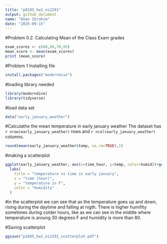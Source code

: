 ```yaml
---
title: "p8105_hw1_ei2291"
output: github_document
name: "Eman Ibrahim"
date: "2025-09-15"
---
```


#Problem 0.2. 
Calculating Mean of the Class Exam grades
```r
exam_scores <- c(88,90,70,95)
mean_score <- mean(exam_scores)
print (mean_score)
```

#Problem 1
Installing file
```r
install.packages("moderndive")
```

#loading library needed
```r
library(moderndive)
library(tidyverse)
```

#load data set
```r
data("early_january_weather")
```


#Calculathe the mean temperature in early january weather
The dataset has `r nrow(early_january_weather)` rows and `r ncol(early_january_weather)` columns.
```r
round(mean(early_january_weather$temp, na.rm=TRUE),1) 
```
#making a scatterplot
```r
ggplot(early_january_weather, aes(x=time_hour, y=temp, color=humid))+geom_point()+
  labs(
    title = "temperature vs time in early january",
    x = "time (hour)",
    y = "temperature in F",
    color = "Humidity"
  )
```
#in the scatterplot we can see that as the temperature goes up and down, rising during the daytime and falling at nigth. There is higher humifity sometimes during colder hours, like as we can see in the middle where temperature is aroung 30 degrees F and humidity is more than 80.

#Saving scatterplot
```r
ggsave("p1805_hw1_ei2291_scatterplot.pdf")
```








